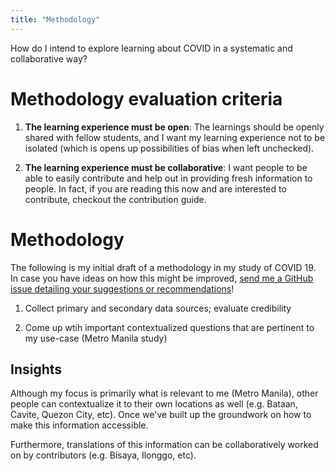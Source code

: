 ```yaml
---
title: "Methodology"
---
```


How do I intend to explore learning about COVID in a systematic and collaborative way?

# Methodology evaluation criteria

1. **The learning experience must be open**: The learnings should be openly shared with fellow students, 
and I want my learning experience not to be isolated (which is opens up possibilities of bias when left unchecked).

2. **The learning experience must be collaborative**: I want people to be able to easily contribute 
and help out in providing fresh information to people. In fact, if you are reading this now and are interested
to contribute, checkout the contribution guide.

# Methodology

The following is my initial draft of a methodology in my study of COVID 19. 
In case you have ideas on how this might be improved, [send me a GitHub issue detailing your suggestions or recommendations](https://github.com/darrensapalo/learn-covid/issues)!

1. Collect primary and secondary data sources; evaluate credibility

2. Come up wtih important contextualized questions that are pertinent to my use-case (Metro Manila study)

## Insights

Although my focus is primarily what is relevant to me (Metro Manila), other people can contextualize it 
to their own locations as well (e.g. Bataan, Cavite, Quezon City, etc). Once we've built up the groundwork
on how to make this information accessible.

Furthermore, translations of this information can be collaboratively worked on by contributors (e.g. Bisaya, Ilonggo, etc).